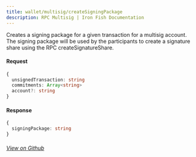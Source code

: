 ```yaml
---
title: wallet/multisig/createSigningPackage
description: RPC Multisig | Iron Fish Documentation
---
```


Creates a signing package for a given transaction for a multisig account. The signing package will be used by the participants to create a signature share using the RPC createSignatureShare.

#### Request

```ts
{
  unsignedTransaction: string
  commitments: Array<string>
  account?: string
}
```

#### Response

```ts
{
  signingPackage: string
}
```

###### [View on Github](https://github.com/iron-fish/ironfish/blob/master/ironfish/src/rpc/routes/wallet/multisig/createSigningPackage.ts)

